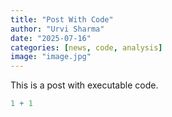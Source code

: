 ```yaml
---
title: "Post With Code"
author: "Urvi Sharma"
date: "2025-07-16"
categories: [news, code, analysis]
image: "image.jpg"
---
```


This is a post with executable code.

```r
1 + 1
```
